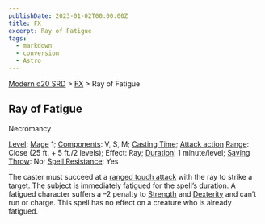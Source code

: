 ```yaml
---
publishDate: 2023-01-02T00:00:00Z
title: FX
excerpt: Ray of Fatigue
tags:
  - markdown
  - conversion
  - Astro
---
```


[Modern d20 SRD](/#modernD20) > [FX](modern-d20-srd-fx-index) > Ray of Fatigue

## Ray of Fatigue

Necromancy

[Level](modern-d20-srd-fx-level): [Mage](modern-d20-srd-classes-advanced-mage)
1; [Components](modern-d20-srd-fx-components): V, S, M; [Casting Time](modern-d20-srd-fx-casting-time); [Attack action](modern-d20-srd-combat-attack-actions) [Range](modern-d20-srd-fx-range): Close (25 ft. + 5 ft./2
levels); Effect: Ray; [Duration](modern-d20-srd-fx-duration): 1 minute/level;
[Saving Throw](modern-d20-srd-basics-saving-throws): No; [Spell Resistance](modern-d20-srd-special-abilities-spell-resistance): Yes

The caster must succeed at a [ranged touch attack](modern-d20-srd-combat-attack-actions) with the ray to strike a target. The subject is immediately
fatigued for the spell’s duration. A fatigued character suffers a –2 penalty
to [Strength](modern-d20-srd-basics-ability-scores) and
[Dexterity](modern-d20-srd-basics-ability-scores) and can’t run or charge.
This spell has no effect on a creature who is already fatigued.

